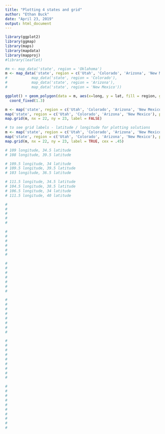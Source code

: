 ---
title: "Plotting 4 states and grid"
author: "Ethan Buck"
date: "April 23, 2019"
output: html_document
---

```{r}
library(ggplot2)
library(ggmap)
library(maps)
library(mapdata)
library(mapproj)
#library(leaflet)
```

```{r}
#m <- map_data('state', region = 'Oklahoma')
m <- map_data('state', region = c('Utah', 'Colorado', 'Arizona', 'New Mexico'))
#           map_data('state', region = 'Colorado'),
#           map_data('state', region = 'Arizona'),
#           map_data('state', region = 'New Mexico'))
```

```{r}
ggplot() + geom_polygon(data = m, aes(x=long, y = lat, fill = region, group = group)) + 
  coord_fixed(1.3)
```

```{r}
m <- map('state', region = c('Utah', 'Colorado', 'Arizona', 'New Mexico'), plot = FALSE)
map('state', region = c('Utah', 'Colorado', 'Arizona', 'New Mexico'), project="albers", par=c(39, 45))
map.grid(m, nx = 22, ny = 23, label = FALSE)
```

```{r}
# to see grid labels - latitude / longitude for plotting solutions
m <- map('state', region = c('Utah', 'Colorado', 'Arizona', 'New Mexico'), plot = FALSE)
map('state', region = c('Utah', 'Colorado', 'Arizona', 'New Mexico'), project="albers", par=c(39, 45))
map.grid(m, nx = 22, ny = 23, label = TRUE, cex = .45)
```

```{r}
# 109 longitude, 34.5 latitude
# 108 longitude, 39.5 latitude
```

```{r}
# 109.5 longitude, 34 latitude
# 109.5 longitude, 39.5 latitude
# 103 longitude, 36.5 latitude
```

```{r}
# 111.5 longitude, 34.5 latitude
# 104.5 longitude, 38.5 latitude
# 106.5 longitude, 34 latitude
# 111.5 longitude, 40 latitude
```

```{r}
# 
# 
# 
# 
# 
```

```{r}
# 
# 
# 
# 
# 
# 
```

```{r}
# 
# 
# 
# 
# 
# 
# 
```

```{r}
# 
# 
# 
# 
# 
# 
# 
# 
```

```{r}
# 
# 
# 
# 
# 
# 
# 
# 
# 
```

```{r}
# 
# 
# 
# 
# 
# 
# 
# 
# 
# 
```


